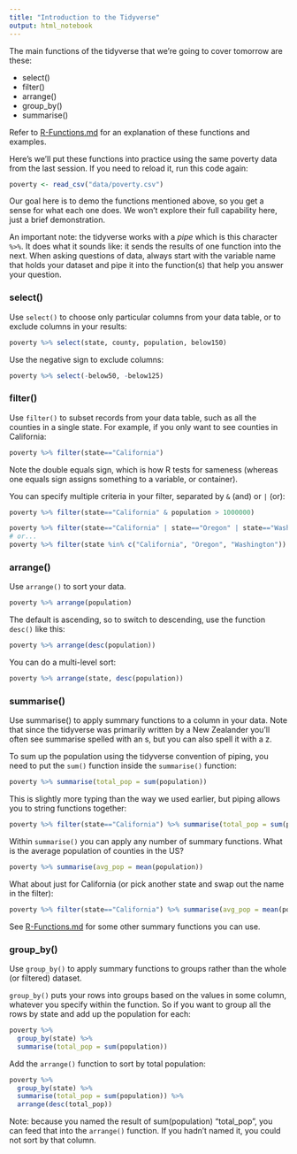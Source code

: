 ```yaml
---
title: "Introduction to the Tidyverse"
output: html_notebook
---
```


The main functions of the tidyverse that we're going to cover tomorrow are these:

-   select()
-   filter()
-   arrange()
-   group_by()
-   summarise()

Refer to [R-Functions.md](docs/R-Functions.md) for an explanation of these functions and examples.

Here's we'll put these functions into practice using the same poverty data from the last session. If you need to reload it, run this code again:

```r
poverty <- read_csv("data/poverty.csv")
```

Our goal here is to demo the functions mentioned above, so you get a sense for what each one does. We won't explore their full capability here, just a brief demonstration.

An important note: the tidyverse works with a *pipe* which is this character `%>%`. It does what it sounds like: it sends the results of one function into the next. When asking questions of data, always start with the variable name that holds your dataset and pipe it into the function(s) that help you answer your question.

### select()

Use `select()` to choose only particular columns from your data table, or to exclude columns in your results:

```r
poverty %>% select(state, county, population, below150)
```

Use the negative sign to exclude columns:

```r
poverty %>% select(-below50, -below125)
```

### filter()

Use `filter()` to subset records from your data table, such as all the counties in a single state. For example, if you only want to see counties in California:

```r
poverty %>% filter(state=="California")
```

Note the double equals sign, which is how R tests for sameness (whereas one equals sign assigns something to a variable, or container).

You can specify multiple criteria in your filter, separated by `&` (and) or `|` (or):

```r
poverty %>% filter(state=="California" & population > 1000000)
```

```r
poverty %>% filter(state=="California" | state=="Oregon" | state=="Washington")
# or...
poverty %>% filter(state %in% c("California", "Oregon", "Washington"))
```

### arrange()
Use `arrange()` to sort your data. 
```r
poverty %>% arrange(population)
```

The default is ascending, so to switch to descending, use the function `desc()` like this:
```r
poverty %>% arrange(desc(population))
```

You can do a multi-level sort:
```r
poverty %>% arrange(state, desc(population))
```

### summarise()
Use summarise() to apply summary functions to a column in your data. Note that since the tidyverse was primarily written by a New Zealander you'll often see summarise spelled with an s, but you can also spell it with a z. 

To sum up the population using the tidyverse convention of piping, you need to put the `sum()` function inside the `summarise()` function:
```r
poverty %>% summarise(total_pop = sum(population))
```

This is slightly more typing than the way we used earlier, but piping allows you to string functions together: 
```r
poverty %>% filter(state=="California") %>% summarise(total_pop = sum(population))
```

Within `summarise()` you can apply any number of summary functions. What is the average population of counties in the US? 
```r
poverty %>% summarise(avg_pop = mean(population))
```

What about just for California (or pick another state and swap out the name in the filter):
```r
poverty %>% filter(state=="California") %>% summarise(avg_pop = mean(population))
```
See [R-Functions.md](docs/R-Functions.md) for some other summary functions you can use. 

### group_by()
Use `group_by()` to apply summary functions to groups rather than the whole (or filtered) dataset. 

`group_by()` puts your rows into groups based on the values in some column, whatever you specify within the function. So if you want to group all the rows by state and add up the population for each: 
```r
poverty %>% 
  group_by(state) %>% 
  summarise(total_pop = sum(population))
```

Add the `arrange()` function to sort by total population:
```r
poverty %>% 
  group_by(state) %>% 
  summarise(total_pop = sum(population)) %>% 
  arrange(desc(total_pop))
```
Note: because you named the result of sum(population) "total_pop", you can feed that into the `arrange()` function. If you hadn't named it, you could not sort by that column. 
